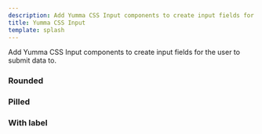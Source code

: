 ```yaml
---
description: Add Yumma CSS Input components to create input fields for the user to submit data to.
title: Yumma CSS Input
template: splash
---
```



Add Yumma CSS Input components to create input fields for the user to submit data to.

### Rounded

<Preview
  data={rounded}
  useCenter
  useHeight="100px"
  usePadding
  useTabs
  useVersion="release"
/>

### Pilled

<Preview
  data={pilled}
  useCenter
  useHeight="100px"
  usePadding
  useTabs
  useVersion="release"
/>

### With label

<Preview
  data={withLabel}
  useCenter
  useHeight="120px"
  usePadding
  useTabs
  useVersion="release"
/>
